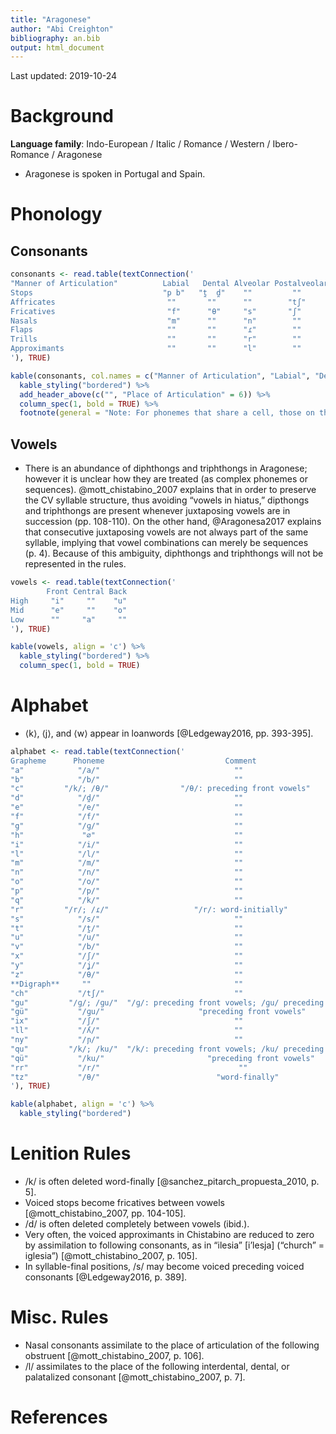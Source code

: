```yaml
---
title: "Aragonese"
author: "Abi Creighton"
bibliography: an.bib
output: html_document
---
```


Last updated: 2019-10-24

# Background

**Language family**: Indo-European / Italic / Romance / Western / Ibero-Romance / Aragonese

* Aragonese is spoken in Portugal and Spain.

# Phonology

## Consonants
```r
consonants <- read.table(textConnection('
"Manner of Articulation"          Labial   Dental Alveolar Postalveolar Palatal Velar     
Stops                             "p b"   "t̪  d̪"    ""         ""         ""    "k ɡ"    
Affricates                         ""       ""      ""        "tʃ"        ""     ""
Fricatives                         "f"      "θ"     "s"       "ʃ"         ""     ""
Nasals                             "m"      ""      "n"        ""         "ɲ"    ""
Flaps                              ""       ""      "ɾ"        ""         ""     ""
Trills                             ""       ""      "r"        ""         ""     ""
Approximants                       ""       ""      "l"        ""        "ʝ ʎ"   ""            
'), TRUE)

kable(consonants, col.names = c("Manner of Articulation", "Labial", "Dental", "Alveolar", "Postalveolar", "Palatal", "Velar"), align = 'c') %>%
  kable_styling("bordered") %>%
  add_header_above(c("", "Place of Articulation" = 6)) %>%
  column_spec(1, bold = TRUE) %>%
  footnote(general = "Note: For phonemes that share a cell, those on the left are voiceless and those on the right are voiced. Both palatal approximants are voiced, but the one on the right is lateral.", general_title = "")
```

## Vowels

* There is an abundance of diphthongs and triphthongs in Aragonese; however it is unclear how they are treated (as complex phonemes or sequences). @mott_chistabino_2007 explains that in order to preserve the CV syllable structure, thus avoiding "vowels in hiatus," dipthongs and triphthongs are present whenever juxtaposing vowels are in succession (pp. 108-110). On the other hand, @Aragonesa2017 explains that consecutive juxtaposing vowels are not always part of the same syllable, implying that vowel combinations can merely be sequences (p. 4). Because of this ambiguity, diphthongs and triphthongs will not be represented in the rules.

```r

vowels <- read.table(textConnection('
        Front Central Back     
High     "i"     ""    "u"
Mid      "e"     ""    "o"
Low      ""     "a"     ""                
'), TRUE)

kable(vowels, align = 'c') %>%
  kable_styling("bordered") %>%
  column_spec(1, bold = TRUE)
```

# Alphabet

* ⟨k⟩, ⟨j⟩, and ⟨w⟩ appear in loanwords [@Ledgeway2016, pp. 393-395].

```r

alphabet <- read.table(textConnection('
Grapheme      Phoneme                           Comment
"a"            "/a/"                              ""
"b"            "/b/"                              ""
"c"         "/k/; /θ/"                "/θ/: preceding front vowels"
"d"            "/d̪/"                              ""
"e"            "/e/"                              ""
"f"            "/f/"                              ""
"g"            "/ɡ/"                              ""
"h"             "∅"                               ""
"i"            "/i/"                              ""
"l"            "/l/"                              ""
"m"            "/m/"                              ""
"n"            "/n/"                              ""
"o"            "/o/"                              ""
"p"            "/p/"                              ""
"q"            "/k/"                              ""
"r"         "/r/; /ɾ/"                   "/r/: word-initially"
"s"            "/s/"                              ""
"t"            "/t̪/"                              ""
"u"            "/u/"                              ""
"v"            "/b/"                              ""
"x"            "/ʃ/"                              ""
"y"            "/ʝ/"                              ""
"z"            "/θ/"                              ""
**Digraph**     ""                                ""
"ch"           "/tʃ/"                             ""
"gu"         "/ɡ/; /ɡu/"  "/ɡ/: preceding front vowels; /ɡu/ preceding back vowels"
"gü"           "/ɡu/"                     "preceding front vowels"
"ix"           "/ʃ/"                              ""
"ll"           "/ʎ/"                              ""
"ny"           "/ɲ/"                              ""
"qu"         "/k/; /ku/"  "/k/: preceding front vowels; /ku/ preceding back vowels"      
"qü"           "/ku/"                       "preceding front vowels"      
"rr"           "/r/"                               ""
"tz"           "/θ/"                          "word-finally"
'), TRUE)

kable(alphabet, align = 'c') %>%
  kable_styling("bordered")
```

# Lenition Rules

* /k/ is often deleted word-finally [@sanchez_pitarch_propuesta_2010, p. 5].
* Voiced stops become fricatives between vowels [@mott_chistabino_2007, pp. 104-105].
* /d/ is often deleted completely between vowels (ibid.).
* Very often, the voiced approximants in Chistabino are reduced to zero by assimilation to following consonants, as in "ilesia" [i'lesja] ("church" = iglesia") [@mott_chistabino_2007, p. 105].
* In syllable-final positions, /s/ may become voiced preceding voiced consonants [@Ledgeway2016, p. 389].

# Misc. Rules

* Nasal consonants assimilate to the place of articulation of the following obstruent [@mott_chistabino_2007, p. 106].
* /l/ assimilates to the place of the following interdental, dental, or palatalized consonant [@mott_chistabino_2007, p. 7].

# References
